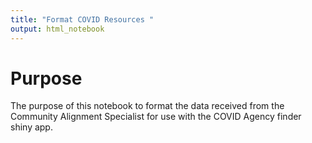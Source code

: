 ```yaml
---
title: "Format COVID Resources "
output: html_notebook
---
```


# Purpose

The purpose of this notebook to format the data received from the Community Alignment Specialist for use with the COVID Agency finder shiny app. 
























